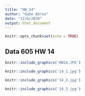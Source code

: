 ```yaml
---
title: "HW_14"
author: "Gabe Abreu"
date: "12/6/2020"
output: html_document
---
```


```r
knitr::opts_chunk$set(echo = TRUE)
```

## Data 605 HW 14

```r
knitr::include_graphics('HW14.JPG')
```

```r
knitr::include_graphics('14_1.jpg')
```


```r
knitr::include_graphics('14_2.jpg')
```


```r
knitr::include_graphics('14_3.jpg')
```
